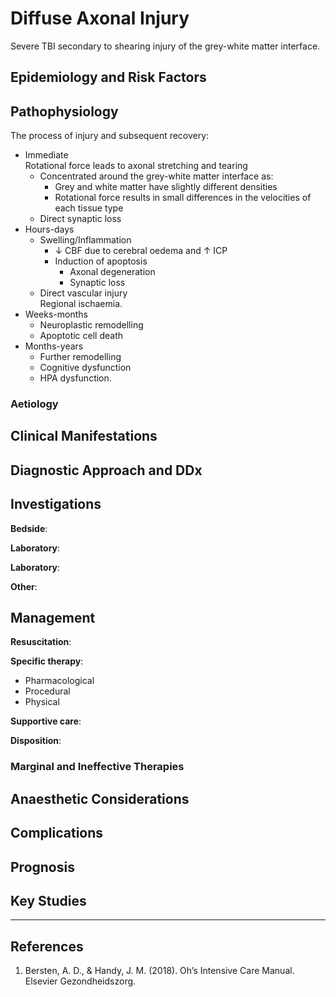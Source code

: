 # Diffuse Axonal Injury

Severe TBI secondary to shearing injury of the grey-white matter interface.

## Epidemiology and Risk Factors

## Pathophysiology

The process of injury and subsequent recovery:

* Immediate\
Rotational force leads to axonal stretching and tearing\
	* Concentrated around the grey-white matter interface as:
		* Grey and white matter have slightly different densities
		* Rotational force results in small differences in the velocities of each tissue type
	* Direct synaptic loss
* Hours-days
	* Swelling/Inflammation
		* ↓ CBF due to cerebral oedema and ↑ ICP
		* Induction of apoptosis
			* Axonal degeneration
			* Synaptic loss
	* Direct vascular injury\
	Regional ischaemia.
* Weeks-months
	* Neuroplastic remodelling
	* Apoptotic cell death
* Months-years
	* Further remodelling
	* Cognitive dysfunction
	* HPA dysfunction.


### Aetiology

## Clinical Manifestations

## Diagnostic Approach and DDx

## Investigations

**Bedside**:

**Laboratory**:

**Laboratory**:

**Other**:

## Management

**Resuscitation**:\


**Specific therapy**:

* Pharmacological
* Procedural
* Physical

**Supportive care**:

**Disposition**:

### Marginal and Ineffective Therapies

## Anaesthetic Considerations

## Complications

## Prognosis

## Key Studies


---

## References

1. Bersten, A. D., & Handy, J. M. (2018). Oh’s Intensive Care Manual. Elsevier Gezondheidszorg.
